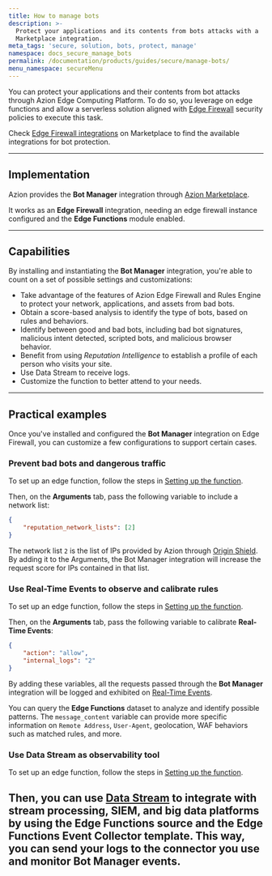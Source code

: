 ```yaml
---
title: How to manage bots
description: >-
  Protect your applications and its contents from bots attacks with a
  Marketplace integration.
meta_tags: 'secure, solution, bots, protect, manage'
namespace: docs_secure_manage_bots
permalink: /documentation/products/guides/secure/manage-bots/
menu_namespace: secureMenu
---
```



You can protect your applications and their contents from bot attacks through Azion Edge Computing Platform. To do so, you leverage on edge functions and allow a serverless solution aligned with [Edge Firewall](/en/documentation/products/secure/edge-firewall/) security policies to execute this task.

Check [Edge Firewall integrations](/en/documentation/products/marketplace/integrations/#edge-firewall-functions) on Marketplace to find the available integrations for bot protection.

---

## Implementation

Azion provides the **Bot Manager** integration through [Azion Marketplace](/en/documentation/products/marketplace/).

It works as an **Edge Firewall** integration, needing an edge firewall instance configured and the **Edge Functions** module enabled.

<LinkButton link="/en/documentation/products/guides/bot-manager/" label="go to Bot Manager installation guide" severity="secondary" target="_blank" />

---

## Capabilities

By installing and instantiating the **Bot Manager** integration, you're able to count on a set of possible settings and customizations:

- Take advantage of the features of Azion Edge Firewall and Rules Engine to protect your network, applications, and assets from bad bots.
- Obtain a score-based analysis to identify the type of bots, based on rules and behaviors.
- Identify between good and bad bots, including bad bot signatures, malicious intent detected, scripted bots, and malicious browser behavior.
- Benefit from using *Reputation Intelligence* to establish a profile of each person who visits your site.
- Use Data Stream to receive logs.
- Customize the function to better attend to your needs.

---

## Practical examples

Once you've installed and configured the **Bot Manager** integration on Edge Firewall, you can customize a few configurations to support certain cases.

### Prevent bad bots and dangerous traffic

To set up an edge function, follow the steps in [Setting up the function](/en/documentation/products/guides/bot-manager/#setting-up-the-function).

Then, on the **Arguments** tab, pass the following variable to include a network list:

```json
{
    "reputation_network_lists": [2]
}
```

The network list `2` is the list of IPs provided by Azion through [Origin Shield](/en/documentation/products/secure/secure-infrastructure/). By adding it to the Arguments, the Bot Manager integration will increase the request score for IPs contained in that list.

### Use Real-Time Events to observe and calibrate rules

To set up an edge function, follow the steps in [Setting up the function](/en/documentation/products/guides/bot-manager/#setting-up-the-function).

Then, on the **Arguments** tab, pass the following variable to calibrate **Real-Time Events**:

```json
{
    "action": "allow",
    "internal_logs": "2"
}
```

By adding these variables, all the requests passed through the **Bot Manager** integration will be logged and exhibited on [Real-Time Events](/en/documentation/products/observe/real-time-events/).

You can query the **Edge Functions** dataset to analyze and identify possible patterns. The `message_content` variable can provide more specific information on `Remote Address`, `User-Agent`, geolocation, WAF behaviors such as matched rules, and more. 

### Use Data Stream as observability tool

To set up an edge function, follow the steps in [Setting up the function](/en/documentation/products/guides/bot-manager/#setting-up-the-function).

Then, you can use [Data Stream](/en/documentation/products/observe/data-stream/) to integrate with stream processing, SIEM, and big data platforms by using the **Edge Functions** source and the **Edge Functions Event Collector** template. This way, you can send your logs to the connector you use and monitor Bot Manager events.
<br /><br />
---

